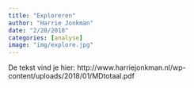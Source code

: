 ```yaml
---
title: "Exploreren"
author: "Harrie Jonkman"
date: "2/28/2018"
categories: [analyse]
image: "img/explore.jpg"
---
```


De tekst vind je hier: http://www.harriejonkman.nl/wp-content/uploads/2018/01/MDtotaal.pdf
